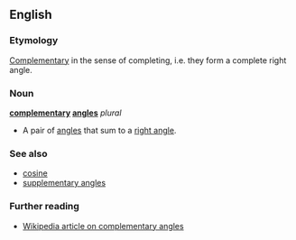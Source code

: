==English==
===Etymology===
[[Complementary]] in the sense of completing, i.e. they form a complete right angle.

===Noun===
'''[[complementary]] [[angle]]s''' ''plural''

*{{geometry}} A pair of [[angle]]s that sum to a [[right angle]].

===See also===
*[[cosine]]<!--etymology: sine of the complementary angle-->
*[[supplementary angles]]

===Further reading===
*[[w:Complementary_angles|Wikipedia article on complementary angles]]
